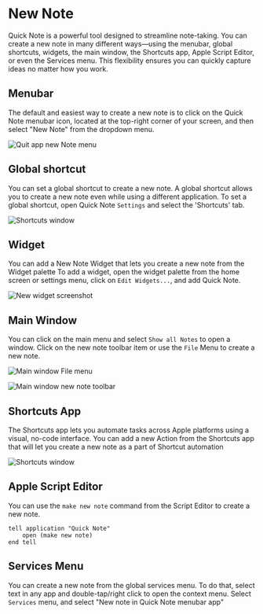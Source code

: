 #  New Note

Quick Note is a powerful tool designed to streamline note-taking. You can create a new note in many different ways—using the menubar, global shortcuts, widgets, the main window, the Shortcuts app, Apple Script Editor, or even the Services menu. This flexibility ensures you can quickly capture ideas no matter how you work.

## Menubar
The default and easiest way to create a new note is to click on the Quick Note menubar icon, located at the top-right corner of your screen, and then select "New Note" from the dropdown menu.

![Quit app new Note menu](../img/newNote.png)

## Global shortcut
You can set a global shortcut to create a new note. A global shortcut allows you to create a new note even while using a different application.
To set a global shortcut, open Quick Note `Settings` and select the 'Shortcuts' tab.

![Shortcuts window](../img/new-note-shortcut.png)

## Widget
You can add a New Note Widget that lets you create a new note from the Widget palette
To add a widget, open the widget palette from the home screen or settings menu, click on `Edit Widgets...`, and add Quick Note.

![New widget screenshot](../img/new-note-widget.png)

## Main Window
You can click on the main menu and select `Show all Notes` to open a window.
Click on the new note toolbar item or use the `File` Menu to create a new note.

![Main window File menu](../img/new-note-main-window1.png)

![Main window new note toolbar](../img/new-note-main-window2.png)

## Shortcuts App
The Shortcuts app lets you automate tasks across Apple platforms using a visual, no-code interface.
You can add a new Action from the Shortcuts app that will let you create a new note as a part of Shortcut automation

![Shortcuts window](../img/new-note-shortcuts.png)

## Apple Script Editor
You can use the `make new note` command from the Script Editor to create a new note.

```
tell application "Quick Note"
    open (make new note)
end tell
```

## Services Menu
You can create a new note from the global services menu. To do that, select text in any app and double-tap/right click to open the context menu.
Select `Services` menu, and select "New note in Quick Note menubar app"